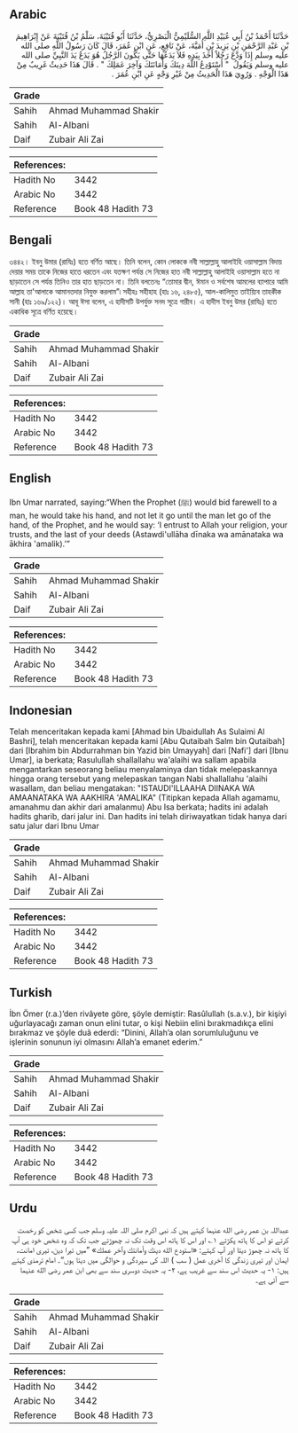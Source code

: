 ## Arabic


<div dir="rtl" lang="ar" style={{fontSize:'larger',backgroundColor:'#f8f9fa',padding:20}}>
حَدَّثَنَا أَحْمَدُ بْنُ أَبِي عُبَيْدِ اللَّهِ السُّلَيْمِيُّ الْبَصْرِيُّ، حَدَّثَنَا أَبُو قُتَيْبَةَ، سَلْمُ بْنُ قُتَيْبَةَ عَنْ إِبْرَاهِيمَ بْنِ عَبْدِ الرَّحْمَنِ بْنِ يَزِيدَ بْنِ أُمَيَّةَ، عَنْ نَافِعٍ، عَنِ ابْنِ عُمَرَ، قَالَ كَانَ رَسُولُ اللَّهِ صلى الله عليه وسلم إِذَا وَدَّعَ رَجُلاً أَخَذَ بِيَدِهِ فَلاَ يَدَعُهَا حَتَّى يَكُونَ الرَّجُلُ هُوَ يَدَعُ يَدَ النَّبِيِّ صلى الله عليه وسلم وَيَقُولُ ‏ "‏ أَسْتَوْدِعُ اللَّهَ دِينَكَ وَأَمَانَتَكَ وَآخِرَ عَمَلِكَ ‏"‏ ‏.‏ قَالَ هَذَا حَدِيثٌ غَرِيبٌ مِنْ هَذَا الْوَجْهِ ‏.‏ وَرُوِيَ هَذَا الْحَدِيثُ مِنْ غَيْرِ وَجْهٍ عَنِ ابْنِ عُمَرَ ‏.‏
</div>
<div style={{backgroundColor:'#f8f9fa',padding:20, marginBottom: 10}}><table> <thead> <tr> <th>Grade</th> <th></th> </tr> </thead> <tbody> <tr><td>Sahih</td><td>Ahmad Muhammad Shakir</td></tr><tr><td>Sahih</td><td>Al-Albani</td></tr><tr><td>Daif</td><td>Zubair Ali Zai</td></tr></tbody></table><table> <thead> <tr> <th>References:</th> <th></th> </tr> </thead> <tbody><tr><td>Hadith No</td><td>3442</td></tr><tr><td>Arabic No</td><td>3442</td></tr><tr><td>Reference</td><td>Book 48 Hadith 73</td></tr></tbody></table></div>

## Bengali


<div dir="ltr" lang="bn" style={{fontSize:'larger',backgroundColor:'#f8f9fa',padding:20}}>
৩৪৪২। ইবনু উমার (রাযিঃ) হতে বর্ণিত আছে। তিনি বলেন, কোন লোককে নবী সাল্লাল্লাহু আলাইহি ওয়াসাল্লাম বিদায় দেয়ার সময় তাকে নিজের হাতে ধরতেন এবং যতক্ষণ পর্যন্ত সে নিজের হাত নবী সাল্লাল্লাহু আলাইহি ওয়াসাল্লাম হতে না ছাড়াতেন সে পর্যন্ত তিনিও তার হাত ছাড়তেন না। তিনি বলতেনঃ “তোমার দ্বীন, ঈমান ও সর্বশেষ আমলের ব্যাপারে আমি আল্লাহ তা'আলাকে আমানতদার নিযুক্ত করলাম”৷ সহীহঃ সহীহাহ (হাঃ ১৬, ২৪৮৫), আল-কালিমুত তাইয়্যিব তাহকীক সানী (হাঃ ১৬৯/১২২)। আবূ ঈসা বলেন, এ হাদীসটি উপর্যুক্ত সনদ সূত্রে গারীব। এ হাদীস ইবনু উমর (রাযিঃ) হতে একাধিক সূত্রে বর্ণিত হয়েছে।
</div>
<div style={{backgroundColor:'#f8f9fa',padding:20, marginBottom: 10}}><table> <thead> <tr> <th>Grade</th> <th></th> </tr> </thead> <tbody> <tr><td>Sahih</td><td>Ahmad Muhammad Shakir</td></tr><tr><td>Sahih</td><td>Al-Albani</td></tr><tr><td>Daif</td><td>Zubair Ali Zai</td></tr></tbody></table><table> <thead> <tr> <th>References:</th> <th></th> </tr> </thead> <tbody><tr><td>Hadith No</td><td>3442</td></tr><tr><td>Arabic No</td><td>3442</td></tr><tr><td>Reference</td><td>Book 48 Hadith 73</td></tr></tbody></table></div>

## English


<div dir="ltr" lang="en" style={{fontSize:'larger',backgroundColor:'#f8f9fa',padding:20}}>
Ibn Umar narrated, saying:“When the Prophet (ﷺ) would bid farewell to a man, he would take his hand, and not let it go until the man let go of the hand, of the Prophet, and he would say: ‘I entrust to Allah your religion, your trusts, and the last of your deeds (Astawdi'ullāha dīnaka wa amānataka wa ākhira 'amalik).’”
</div>
<div style={{backgroundColor:'#f8f9fa',padding:20, marginBottom: 10}}><table> <thead> <tr> <th>Grade</th> <th></th> </tr> </thead> <tbody> <tr><td>Sahih</td><td>Ahmad Muhammad Shakir</td></tr><tr><td>Sahih</td><td>Al-Albani</td></tr><tr><td>Daif</td><td>Zubair Ali Zai</td></tr></tbody></table><table> <thead> <tr> <th>References:</th> <th></th> </tr> </thead> <tbody><tr><td>Hadith No</td><td>3442</td></tr><tr><td>Arabic No</td><td>3442</td></tr><tr><td>Reference</td><td>Book 48 Hadith 73</td></tr></tbody></table></div>

## Indonesian


<div dir="ltr" lang="id" style={{fontSize:'larger',backgroundColor:'#f8f9fa',padding:20}}>
Telah menceritakan kepada kami [Ahmad bin Ubaidullah As Sulaimi Al Bashri], telah menceritakan kepada kami [Abu Qutaibah Salm bin Qutaibah] dari [Ibrahim bin Abdurrahman bin Yazid bin Umayyah] dari [Nafi'] dari [Ibnu Umar], ia berkata; Rasulullah shallallahu wa'alaihi wa sallam apabila mengantarkan seseorang beliau menyalaminya dan tidak melepaskannya hingga orang tersebut yang melepaskan tangan Nabi shallallahu 'alaihi wasallam, dan beliau mengatakan: "ISTAUDI'ILLAAHA DIINAKA WA AMAANATAKA WA AAKHIRA 'AMALIKA" (Titipkan kepada Allah agamamu, amanahmu dan akhir dari amalanmu) Abu Isa berkata; hadits ini adalah hadits gharib, dari jalur ini. Dan hadits ini telah diriwayatkan tidak hanya dari satu jalur dari Ibnu Umar
</div>
<div style={{backgroundColor:'#f8f9fa',padding:20, marginBottom: 10}}><table> <thead> <tr> <th>Grade</th> <th></th> </tr> </thead> <tbody> <tr><td>Sahih</td><td>Ahmad Muhammad Shakir</td></tr><tr><td>Sahih</td><td>Al-Albani</td></tr><tr><td>Daif</td><td>Zubair Ali Zai</td></tr></tbody></table><table> <thead> <tr> <th>References:</th> <th></th> </tr> </thead> <tbody><tr><td>Hadith No</td><td>3442</td></tr><tr><td>Arabic No</td><td>3442</td></tr><tr><td>Reference</td><td>Book 48 Hadith 73</td></tr></tbody></table></div>

## Turkish


<div dir="ltr" lang="tr" style={{fontSize:'larger',backgroundColor:'#f8f9fa',padding:20}}>
İbn Ömer (r.a.)’den rivâyete göre, şöyle demiştir: Rasûlullah (s.a.v.), bir kişiyi uğurlayacağı zaman onun elini tutar, o kişi Nebiin elini bırakmadıkça elini bırakmaz ve şöyle duâ ederdi: “Dinini, Allah’a olan sorumluluğunu ve işlerinin sonunun iyi olmasını Allah’a emanet ederim.”
</div>
<div style={{backgroundColor:'#f8f9fa',padding:20, marginBottom: 10}}><table> <thead> <tr> <th>Grade</th> <th></th> </tr> </thead> <tbody> <tr><td>Sahih</td><td>Ahmad Muhammad Shakir</td></tr><tr><td>Sahih</td><td>Al-Albani</td></tr><tr><td>Daif</td><td>Zubair Ali Zai</td></tr></tbody></table><table> <thead> <tr> <th>References:</th> <th></th> </tr> </thead> <tbody><tr><td>Hadith No</td><td>3442</td></tr><tr><td>Arabic No</td><td>3442</td></tr><tr><td>Reference</td><td>Book 48 Hadith 73</td></tr></tbody></table></div>

## Urdu


<div dir="rtl" lang="ur" style={{fontSize:'larger',backgroundColor:'#f8f9fa',padding:20}}>
عبداللہ بن عمر رضی الله عنہما کہتے ہیں کہ نبی اکرم صلی اللہ علیہ وسلم جب کسی شخص کو رخصت کرتے تو اس کا ہاتھ پکڑتے ۱؎ اور اس کا ہاتھ اس وقت تک نہ چھوڑتے جب تک کہ وہ شخص خود ہی آپ کا ہاتھ نہ چھوڑ دیتا اور آپ کہتے: «استودع الله دينك وأمانتك وآخر عملك» ”میں تیرا دین، تیری امانت، ایمان اور تیری زندگی کا آخری عمل ( سب ) اللہ کی سپردگی و حوالگی میں دیتا ہوں“۔ امام ترمذی کہتے ہیں: ۱- یہ حدیث اس سند سے غریب ہے، ۲- یہ حدیث دوسری سند سے بھی ابن عمر رضی الله عنہما سے آئی ہے۔
</div>
<div style={{backgroundColor:'#f8f9fa',padding:20, marginBottom: 10}}><table> <thead> <tr> <th>Grade</th> <th></th> </tr> </thead> <tbody> <tr><td>Sahih</td><td>Ahmad Muhammad Shakir</td></tr><tr><td>Sahih</td><td>Al-Albani</td></tr><tr><td>Daif</td><td>Zubair Ali Zai</td></tr></tbody></table><table> <thead> <tr> <th>References:</th> <th></th> </tr> </thead> <tbody><tr><td>Hadith No</td><td>3442</td></tr><tr><td>Arabic No</td><td>3442</td></tr><tr><td>Reference</td><td>Book 48 Hadith 73</td></tr></tbody></table></div>